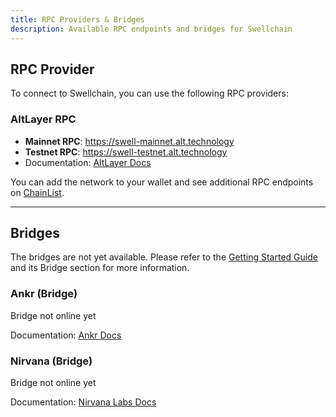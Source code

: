 ```yaml
---
title: RPC Providers & Bridges 
description: Available RPC endpoints and bridges for Swellchain
---
```


## RPC Provider

To connect to Swellchain, you can use the following RPC providers:

### AltLayer RPC
- **Mainnet RPC**: https://swell-mainnet.alt.technology
- **Testnet RPC**: https://swell-testnet.alt.technology
- Documentation: [AltLayer Docs](https://docs.altlayer.io/altlayer-documentation)

You can add the network to your wallet and see additional RPC endpoints on [ChainList](https://chainlist.org/?search=swell&testnets=true).

---

## Bridges

The bridges are not yet available. 
Please refer to the [Getting Started Guide](/docs/guides/getting-started#asset-bridging) and its Bridge section for more information.

### Ankr (Bridge)
Bridge not online yet

Documentation: [Ankr Docs](https://www.ankr.com/docs/)

### Nirvana (Bridge)
Bridge not online yet

Documentation: [Nirvana Labs Docs](https://docs.nirvanalabs.io/)

